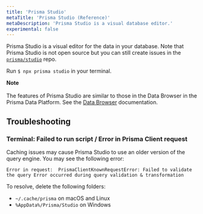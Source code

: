 ```yaml
---
title: 'Prisma Studio'
metaTitle: 'Prisma Studio (Reference)'
metaDescription: 'Prisma Studio is a visual database editor.'
experimental: false
---
```


<TopBlock>

Prisma Studio is a visual editor for the data in your database. Note that Prisma Studio is not open source but you can still create issues in the [`prisma/studio`](https://github.com/prisma/studio) repo.

Run `$ npx prisma studio` in your terminal.

<Admonition>

**Note**<br /><br />
The features of Prisma Studio are similar to those in the Data Browser in the Prisma Data Platform. See the [Data Browser](/data-platform/data-browser) documentation.

</Admonition>

</TopBlock>

## Troubleshooting

### Terminal: Failed to run script / Error in Prisma Client request

Caching issues may cause Prisma Studio to use an older version of the query engine. You may see the following error:

```
Error in request:  PrismaClientKnownRequestError: Failed to validate the query Error occurred during query validation & transformation
```

To resolve, delete the following folders:

- `~/.cache/prisma` on macOS and Linux
- `%AppData%/Prisma/Studio` on Windows

